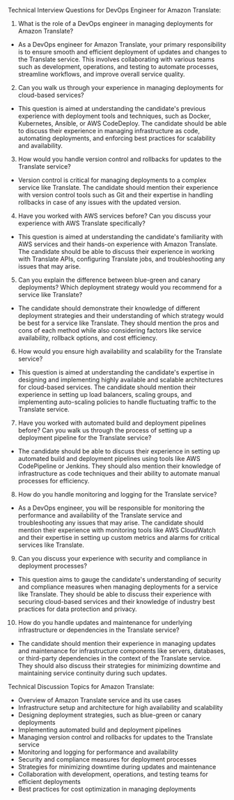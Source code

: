 
Technical Interview Questions for DevOps Engineer for Amazon Translate:

1. What is the role of a DevOps engineer in managing deployments for Amazon Translate?
- As a DevOps engineer for Amazon Translate, your primary responsibility is to ensure smooth and efficient deployment of updates and changes to the Translate service. This involves collaborating with various teams such as development, operations, and testing to automate processes, streamline workflows, and improve overall service quality.

2. Can you walk us through your experience in managing deployments for cloud-based services?
- This question is aimed at understanding the candidate's previous experience with deployment tools and techniques, such as Docker, Kubernetes, Ansible, or AWS CodeDeploy. The candidate should be able to discuss their experience in managing infrastructure as code, automating deployments, and enforcing best practices for scalability and availability.

3. How would you handle version control and rollbacks for updates to the Translate service?
- Version control is critical for managing deployments to a complex service like Translate. The candidate should mention their experience with version control tools such as Git and their expertise in handling rollbacks in case of any issues with the updated version.

4. Have you worked with AWS services before? Can you discuss your experience with AWS Translate specifically?
- This question is aimed at understanding the candidate's familiarity with AWS services and their hands-on experience with Amazon Translate. The candidate should be able to discuss their experience in working with Translate APIs, configuring Translate jobs, and troubleshooting any issues that may arise.

5. Can you explain the difference between blue-green and canary deployments? Which deployment strategy would you recommend for a service like Translate?
- The candidate should demonstrate their knowledge of different deployment strategies and their understanding of which strategy would be best for a service like Translate. They should mention the pros and cons of each method while also considering factors like service availability, rollback options, and cost efficiency.

6. How would you ensure high availability and scalability for the Translate service?
- This question is aimed at understanding the candidate's expertise in designing and implementing highly available and scalable architectures for cloud-based services. The candidate should mention their experience in setting up load balancers, scaling groups, and implementing auto-scaling policies to handle fluctuating traffic to the Translate service.

7. Have you worked with automated build and deployment pipelines before? Can you walk us through the process of setting up a deployment pipeline for the Translate service?
- The candidate should be able to discuss their experience in setting up automated build and deployment pipelines using tools like AWS CodePipeline or Jenkins. They should also mention their knowledge of infrastructure as code techniques and their ability to automate manual processes for efficiency.

8. How do you handle monitoring and logging for the Translate service?
- As a DevOps engineer, you will be responsible for monitoring the performance and availability of the Translate service and troubleshooting any issues that may arise. The candidate should mention their experience with monitoring tools like AWS CloudWatch and their expertise in setting up custom metrics and alarms for critical services like Translate.

9. Can you discuss your experience with security and compliance in deployment processes?
- This question aims to gauge the candidate's understanding of security and compliance measures when managing deployments for a service like Translate. They should be able to discuss their experience with securing cloud-based services and their knowledge of industry best practices for data protection and privacy.

10. How do you handle updates and maintenance for underlying infrastructure or dependencies in the Translate service?
- The candidate should mention their experience in managing updates and maintenance for infrastructure components like servers, databases, or third-party dependencies in the context of the Translate service. They should also discuss their strategies for minimizing downtime and maintaining service continuity during such updates.

Technical Discussion Topics for Amazon Translate:

- Overview of Amazon Translate service and its use cases
- Infrastructure setup and architecture for high availability and scalability
- Designing deployment strategies, such as blue-green or canary deployments
- Implementing automated build and deployment pipelines
- Managing version control and rollbacks for updates to the Translate service
- Monitoring and logging for performance and availability
- Security and compliance measures for deployment processes
- Strategies for minimizing downtime during updates and maintenance
- Collaboration with development, operations, and testing teams for efficient deployments
- Best practices for cost optimization in managing deployments
